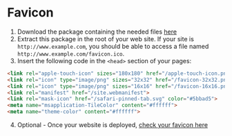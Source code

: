
<Meta
  title="Foundations/Favicon"
/>

<a href="../../../../static/favicon_package_bds.zip"></a>

# Favicon
1.  Download the package containing the needed files <a href="./favicon_package_bds.zip" target="_blank">here</a>
2.  Extract this package in the root of your web site. If your site is `http://www.example.com`, you should be able to access a file named `http://www.example.com/favicon.ico`.
3.  Insert the following code in the `<head>` section of your pages:
```html
<link rel="apple-touch-icon" sizes="180x180" href="/apple-touch-icon.png">
<link rel="icon" type="image/png" sizes="32x32" href="/favicon-32x32.png">
<link rel="icon" type="image/png" sizes="16x16" href="/favicon-16x16.png">
<link rel="manifest" href="/site.webmanifest">
<link rel="mask-icon" href="/safari-pinned-tab.svg" color="#5bbad5">
<meta name="msapplication-TileColor" content="#ffffff">
<meta name="theme-color" content="#ffffff">
```
4.  Optional - Once your website is deployed, [check your favicon here](https://realfavicongenerator.net/favicon_checker#.YoyjF3ZBwuU)

